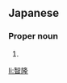 ==Japanese==
{{ja-kanjitab|とも|たか}}

===Proper noun===
{{ja-pos|proper|ともたか}}

# {{given name|male|lang=ja|sort=ともたか}}

[[li:智隆]]